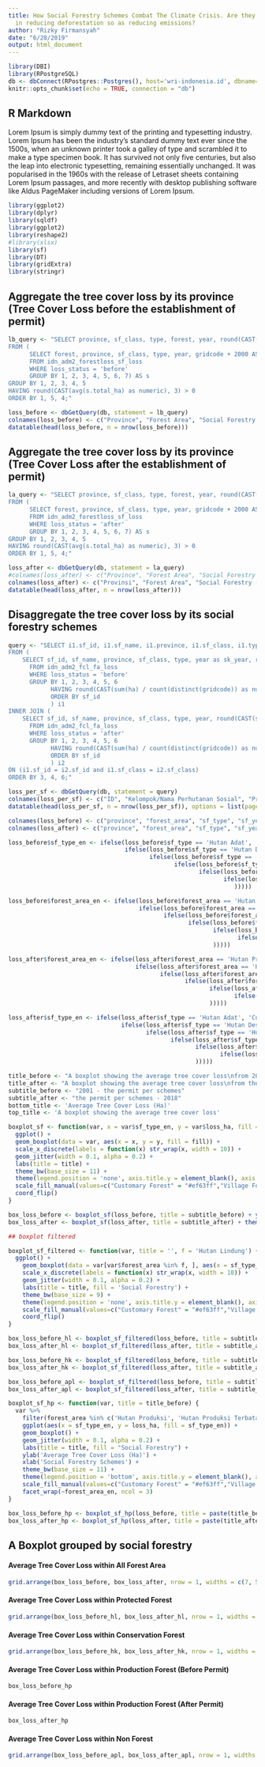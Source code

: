 ```yaml
---
title: How Social Forestry Schemes Combat The Climate Crisis. Are they effective policy
  in reducing deforestation so as reducing emissions?
author: "Rizky Firmansyah"
date: "6/28/2019"
output: html_document
---
```


```r
library(DBI)
library(RPostgreSQL)
db <- dbConnect(RPostgres::Postgres(), host='wri-indonesia.id', dbname='social_forestry', user='postgres', password='WRIpass18!')
knitr::opts_chunk$set(echo = TRUE, connection = "db")
```

## R Markdown

Lorem Ipsum is simply dummy text of the printing and typesetting industry. Lorem Ipsum has been the industry's standard dummy text ever since the 1500s, when an unknown printer took a galley of type and scrambled it to make a type specimen book. It has survived not only five centuries, but also the leap into electronic typesetting, remaining essentially unchanged. It was popularised in the 1960s with the release of Letraset sheets containing Lorem Ipsum passages, and more recently with desktop publishing software like Aldus PageMaker including versions of Lorem Ipsum.

```r
library(ggplot2)
library(dplyr)
library(sqldf)
library(ggplot2)
library(reshape2)
#library(xlsx)
library(sf)
library(DT)
library(gridExtra)
library(stringr)
```

## Aggregate the tree cover loss by its province (Tree Cover Loss before the establishment of permit)
```r
lb_query <- "SELECT province, sf_class, type, forest, year, round(CAST(avg(s.total_ha) as numeric), 3) as avg, array_to_string(array_agg(loss_year ORDER BY loss_year), ', ') as loss_year
FROM (
      SELECT forest, province, sf_class, type, year, gridcode + 2000 AS loss_year, loss_status, sum(ha) as total_ha
      FROM idn_adm2_forestloss_sf_loss
      WHERE loss_status = 'before'
      GROUP BY 1, 2, 3, 4, 5, 6, 7) AS s
GROUP BY 1, 2, 3, 4, 5
HAVING round(CAST(avg(s.total_ha) as numeric), 3) > 0
ORDER BY 1, 5, 4;"

loss_before <- dbGetQuery(db, statement = lb_query)
colnames(loss_before) <- c("Province", "Forest Area", "Social Forestry (SF) Scheme", "Forest Type", "SF Establishment Year", "Average Forest Loss (Ha)", "Loss Year (Before)")
datatable(head(loss_before, n = nrow(loss_before)))

```

## Aggregate the tree cover loss by its province (Tree Cover Loss after the establishment of permit)
```r
la_query <- "SELECT province, sf_class, type, forest, year, round(CAST(avg(s.total_ha) as numeric), 3) as avg, array_to_string(array_agg(loss_year ORDER BY loss_year), ', ') as loss_year
FROM (
      SELECT forest, province, sf_class, type, year, gridcode + 2000 AS loss_year, loss_status, sum(ha) as total_ha
      FROM idn_adm2_forestloss_sf_loss
      WHERE loss_status = 'after'
      GROUP BY 1, 2, 3, 4, 5, 6, 7) AS s
GROUP BY 1, 2, 3, 4, 5
HAVING round(CAST(avg(s.total_ha) as numeric), 3) > 0
ORDER BY 1, 5, 4;"

loss_after <- dbGetQuery(db, statement = la_query)
#colnames(loss_after) <- c("Province", "Forest Area", "Social Forestry (SF) Scheme", "Forest Type", "SF Establishment Year", "Average Tree Loss (Ha)", "Loss Year (After)")
colnames(loss_after) <- c("Provinsi", "Forest Area", "Social Forestry (SF) Scheme", "Forest Type", "SF Establishment Year", "Average Tree Loss (Ha)", "Loss Year (After)")
datatable(head(loss_after, n = nrow(loss_after)))

```


## Disaggregate the tree cover loss by its social forestry schemes
```r
query <- "SELECT i1.sf_id, i1.sf_name, i1.province, i1.sf_class, i1.type, i1.sk_year, i1.avg_ha_before, i1.loss_gc_before, i2.avg_ha_after, i2.loss_gc_after
FROM (
	SELECT sf_id, sf_name, province, sf_class, type, year as sk_year, round(CAST(sum(ha) / count(distinct(gridcode)) as numeric), 3) as avg_ha_before, array_to_string(array_agg(DISTINCT(gridcode + 2000)), ', ') as loss_gc_before
      FROM idn_adm2_fcl_fa_loss
      WHERE loss_status = 'before'
      GROUP BY 1, 2, 3, 4, 5, 6
			HAVING round(CAST(sum(ha) / count(distinct(gridcode)) as numeric), 3) > 0
			ORDER BY sf_id
			) i1
INNER JOIN (
	SELECT sf_id, sf_name, province, sf_class, type, year, round(CAST(sum(ha) / count(distinct(gridcode)) as numeric), 3) as avg_ha_after, array_to_string(array_agg(DISTINCT(gridcode + 2000)), ', ') as loss_gc_after
      FROM idn_adm2_fcl_fa_loss
      WHERE loss_status = 'after'
      GROUP BY 1, 2, 3, 4, 5, 6
			HAVING round(CAST(sum(ha) / count(distinct(gridcode)) as numeric), 3) > 0
			ORDER BY sf_id
			) i2
ON (i1.sf_id = i2.sf_id and i1.sf_class = i2.sf_class)
ORDER BY 3, 4, 6;"

loss_per_sf <- dbGetQuery(db, statement = query)
colnames(loss_per_sf) <- c("ID", "Kelompok/Nama Perhutanan Sosial", "Provinsi", "Kawasan Hutan", "Skema Perhutanan Sosial", "Tahun PS", "Rata-Rata Kehilangan Tutupan Pohon (Ha) Sebelum Izin PS", "Tahun Kehilangan Tutupan Pohon Sebelum Izin PS", "Rata-Rata Kehilangan Tutupan Pohon (Ha) Setelah Izin PS", "Tahun Kehilangan Tutupan Pohon Setelah Izin PS")
datatable(head(loss_per_sf, n = nrow(loss_per_sf)), options = list(pageLength = 5))

```

```r
colnames(loss_before) <- c("province", "forest_area", "sf_type", "sf_year", "forest_type", "loss_ha", "loss_year")
colnames(loss_after) <- c("province", "forest_area", "sf_type", "sf_year", "forest_type", "loss_ha", "loss_year")

loss_before$sf_type_en <- ifelse(loss_before$sf_type == 'Hutan Adat', 'Customary Forest',
                                 ifelse(loss_before$sf_type == 'Hutan Desa', 'Village Forest',
                                        ifelse(loss_before$sf_type == 'Hutan Kemasyarakatan', 'Community Forest',
                                               ifelse(loss_before$sf_type == 'Hutan Tanaman Rakyat', "People's Plantation Forest",
                                                      ifelse(loss_before$sf_type == 'Izin Pemanfaatan Hutan Perhutanan Sosial', 'Perhutani-based Social Forestry',
                                                             ifelse(loss_before$sf_type == 'Pengakuan dan Perlindungan Kemitraan Kehutanan', 'Forest Partnership', '')
                                                                )))))

loss_before$forest_area_en <- ifelse(loss_before$forest_area == 'Hutan Produksi', 'Permanent Production Forest',
                                     ifelse(loss_before$forest_area == 'Hutan Produksi Terbatas', 'Limited Production Forest',
                                            ifelse(loss_before$forest_area == 'Hutan Produksi Konversi', 'Convertible Production Forest',
                                                   ifelse(loss_before$forest_area == 'Hutan Konservasi', "Conservation Forest",
                                                          ifelse(loss_before$forest_area == 'Hutan Lindung', 'Protected Forest',
                                                                 ifelse(loss_before$forest_area == 'Areal Penggunaan Lain', 'Non Forest', '')
                                                          )))))

loss_after$forest_area_en <- ifelse(loss_after$forest_area == 'Hutan Produksi', 'Permanent Production Forest',
                                    ifelse(loss_after$forest_area == 'Hutan Produksi Terbatas', 'Limited Production Forest',
                                           ifelse(loss_after$forest_area == 'Hutan Produksi Konversi', 'Convertible Production Forest',
                                                  ifelse(loss_after$forest_area == 'Hutan Konservasi', "Conservation Forest",
                                                         ifelse(loss_after$forest_area == 'Hutan Lindung', 'Protected Forest',
                                                                ifelse(loss_after$forest_area == 'Areal Penggunaan Lain', 'Non Forest', '')
                                                         )))))

loss_after$sf_type_en <- ifelse(loss_after$sf_type == 'Hutan Adat', 'Customary Forest',
                                ifelse(loss_after$sf_type == 'Hutan Desa', 'Village Forest',
                                       ifelse(loss_after$sf_type == 'Hutan Kemasyarakatan', 'Community Forest',
                                              ifelse(loss_after$sf_type == 'Hutan Tanaman Rakyat', "People's Plantation Forest",
                                                     ifelse(loss_after$sf_type == 'Izin Pemanfaatan Hutan Perhutanan Sosial', 'Perhutani-based Social Forestry',
                                                            ifelse(loss_after$sf_type == 'Pengakuan dan Perlindungan Kemitraan Kehutanan', 'Forest Partnership', '')
                                                     )))))

title_before <- "A boxplot showing the average tree cover loss\nfrom 2001 - the permit per schemes"
title_after <- "A boxplot showing the average tree cover loss\nfrom the permit per schemes - 2018"
subtitle_before <- "2001 - the permit per schemes"
subtitle_after <- "the permit per schemes - 2018"
bottom_title <- 'Average Tree Cover Loss (Ha)'
top_title <- 'A boxplot showing the average tree cover loss'

boxplot_sf <- function(var, x = var$sf_type_en, y = var$loss_ha, fill = var$sf_type_en, title = '') {
  ggplot() +
  geom_boxplot(data = var, aes(x = x, y = y, fill = fill)) +
  scale_x_discrete(labels = function(x) str_wrap(x, width = 10)) +
  geom_jitter(width = 0.1, alpha = 0.2) +
  labs(title = title) +
  theme_bw(base_size = 11) +
  theme(legend.position = 'none', axis.title.y = element_blank(), axis.title.x = element_blank()) +
  scale_fill_manual(values=c("Customary Forest" = "#ef63ff","Village Forest" = "#4f76f7","Community Forest" = "#52c4c4","People's Plantation Forest" = "#ffc847","Perhutani-based Social Forestry" = "#7cff5e","Forest Partnership" = "#ff5c21")) +
  coord_flip()
}

box_loss_before <- boxplot_sf(loss_before, title = subtitle_before) + ylim(0, 600)
box_loss_after <- boxplot_sf(loss_after, title = subtitle_after) + theme(axis.ticks.y = element_blank(), axis.text.y = element_blank())

## boxplot filtered

boxplot_sf_filtered <- function(var, title = '', f = 'Hutan Lindung') {
  ggplot() +
    geom_boxplot(data = var[var$forest_area %in% f, ], aes(x = sf_type_en, y = loss_ha, fill = sf_type_en)) +
    scale_x_discrete(labels = function(x) str_wrap(x, width = 10)) +
    geom_jitter(width = 0.1, alpha = 0.2) +
    labs(title = title, fill = 'Social Forestry') +
    theme_bw(base_size = 9) +
    theme(legend.position = 'none', axis.title.y = element_blank(), axis.title.x = element_blank()) +
    scale_fill_manual(values=c("Customary Forest" = "#ef63ff","Village Forest" = "#4f76f7","Community Forest" = "#52c4c4","People's Plantation Forest" = "#ffc847","Perhutani-based Social Forestry" = "#7cff5e","Forest Partnership" = "#ff5c21")) +
    coord_flip()
}

box_loss_before_hl <- boxplot_sf_filtered(loss_before, title = subtitle_before, f = 'Hutan Lindung')
box_loss_after_hl <- boxplot_sf_filtered(loss_after, title = subtitle_after, f = 'Hutan Lindung') + scale_y_continuous(position = "top")

box_loss_before_hk <- boxplot_sf_filtered(loss_before, title = subtitle_before, f = 'Hutan Konservasi')
box_loss_after_hk <- boxplot_sf_filtered(loss_after, title = subtitle_after, f = 'Hutan Konservasi')

box_loss_before_apl <- boxplot_sf_filtered(loss_before, title = subtitle_before, f = 'Areal Penggunaan Lain')
box_loss_after_apl <- boxplot_sf_filtered(loss_after, title = subtitle_after, f = 'Areal Penggunaan Lain') + theme(axis.ticks.y = element_blank(), axis.text.y = element_blank())

boxplot_sf_hp <- function(var, title = title_before) {
  var %>%
    filter(forest_area %in% c('Hutan Produksi', 'Hutan Produksi Terbatas', 'Hutan Produksi Konversi')) %>%
    ggplot(aes(x = sf_type_en, y = loss_ha, fill = sf_type_en)) +
    geom_boxplot() +
    geom_jitter(width = 0.1, alpha = 0.2) +
    labs(title = title, fill = "Social Forestry") +
    ylab('Average Tree Cover Loss (Ha)') +
    xlab('Social Forestry Schemes') +
    theme_bw(base_size = 11) +
    theme(legend.position = 'bottom', axis.title.y = element_blank(), axis.ticks.x = element_blank(), axis.text.x = element_blank()) +
    scale_fill_manual(values=c("Customary Forest" = "#ef63ff","Village Forest" = "#4f76f7","Community Forest" = "#52c4c4","People's Plantation Forest" = "#ffc847","Perhutani-based Social Forestry" = "#7cff5e","Forest Partnership" = "#ff5c21")) +
    facet_wrap(~forest_area_en, ncol = 3)
}

box_loss_before_hp <- boxplot_sf_hp(loss_before, title = paste(title_before, 'within Production Forest', sep = " "))
box_loss_after_hp <- boxplot_sf_hp(loss_after, title = paste(title_after, 'within Production Forest', sep = " "))


```
## A Boxplot grouped by social forestry

#### Average Tree Cover Loss within All Forest Area
``` r
grid.arrange(box_loss_before, box_loss_after, nrow = 1, widths = c(7, 5), top = paste0(top_title, ' within all Forest area'), bottom = bottom_title)
```

#### Average Tree Cover Loss within Protected Forest
``` r
grid.arrange(box_loss_before_hl, box_loss_after_hl, nrow = 1, widths = c(7, 5), top = paste0(top_title, ' within Protected Forest'), bottom = bottom_title)
```

#### Average Tree Cover Loss within Conservation Forest
``` r
grid.arrange(box_loss_before_hk, box_loss_after_hk, nrow = 1, widths = c(7, 5), top = paste0(top_title, ' within Conservation Forest'), bottom = bottom_title)
```

#### Average Tree Cover Loss within Production Forest (Before Permit)
``` r
box_loss_before_hp
```

#### Average Tree Cover Loss within Production Forest (After Permit)
``` r
box_loss_after_hp
```

#### Average Tree Cover Loss within Non Forest
``` r
grid.arrange(box_loss_before_apl, box_loss_after_apl, nrow = 1, widths = c(7, 5), top = paste0(top_title, ' within Non Forest'), bottom = bottom_title)
```

